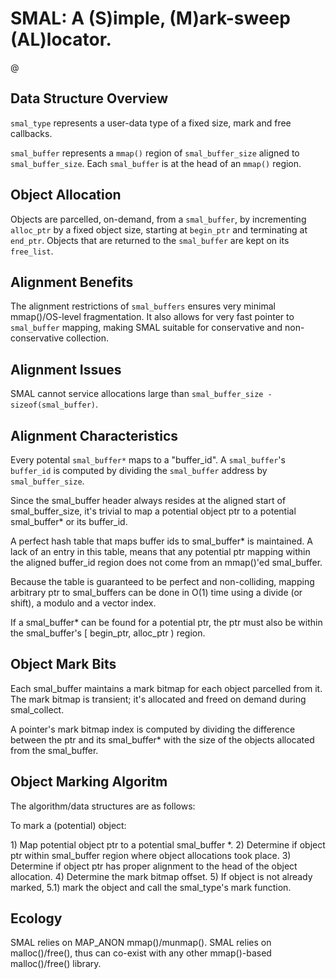 
= SMAL: A (S)imple, (M)ark-sweep (AL)locator. =
@
== Data Structure Overview ==

<code>smal_type</code> represents a user-data type of a fixed size, mark and free callbacks.

<code>smal_buffer</code> represents a <code>mmap()</code> region of <code>smal_buffer_size</code> aligned to <code>smal_buffer_size</code>.
Each <code>smal_buffer</code> is at the head of an <code>mmap()</code> region.

== Object Allocation ==

Objects are parcelled, on-demand, from a <code>smal_buffer</code>, by incrementing <code>alloc_ptr</code> by a fixed object size, starting at <code>begin_ptr</code>
and terminating at <code>end_ptr</code>.
Objects that are returned to the <code>smal_buffer</code> are kept on its <code>free_list</code>.

== Alignment Benefits ==

The alignment restrictions of <code>smal_buffers</code> ensures very minimal mmap()/OS-level fragmentation.
It also allows for very fast pointer to <code>smal_buffer</code> mapping, making SMAL
suitable for conservative and non-conservative collection.

== Alignment Issues ==

SMAL cannot service allocations large than <code>smal_buffer_size - sizeof(smal_buffer)</code>.

== Alignment Characteristics ==

Every potental <code>smal_buffer*</code> maps to a "buffer_id".  A <code>smal_buffer</code>'s <code>buffer_id</code> is computed
by dividing the <code>smal_buffer</code> address by <code>smal_buffer_size</code>.

Since the smal_buffer header always resides at the aligned start of smal_buffer_size, 
it's trivial to map a potential object ptr to a potential smal_buffer* or its buffer_id.

A perfect hash table that maps buffer ids to smal_buffer* is maintained.
A lack of an entry in this table, means that any potential
ptr mapping within the aligned buffer_id region does not come from an mmap()'ed smal_buffer.  

Because the table is guaranteed to be perfect and non-colliding, mapping arbitrary ptr to 
smal_buffers can be done in O(1) time using a divide (or shift), a modulo and a vector index.

If a smal_buffer* can be found for a potential ptr, the ptr must also be within the smal_buffer's
[ begin_ptr, alloc_ptr ) region.

== Object Mark Bits ==

Each smal_buffer maintains a mark bitmap for each object parcelled from it.
The mark bitmap is transient; it's allocated and freed on demand during smal_collect.

A pointer's mark bitmap index is computed by dividing the difference between the ptr and its smal_buffer* with
the size of the objects allocated from the smal_buffer.

== Object Marking Algoritm ==

The algorithm/data structures are as follows:

To mark a (potential) object:

1) Map potential object ptr to a potential smal_buffer *.
2) Determine if object ptr within smal_buffer region where object allocations took place.
3) Determine if object ptr has proper alignment to the head of the object allocation.
4) Determine the mark bitmap offset.
5) If object is not already marked, 
5.1) mark the object and call the smal_type's mark function.

== Ecology ==

SMAL relies on MAP_ANON mmap()/munmap().
SMAL relies on malloc()/free(), thus can co-exist with any other mmap()-based malloc()/free() library.


